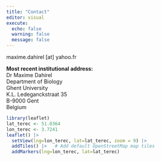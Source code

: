 ```yaml
---
title: "Contact"
editor: visual
execute:
  echo: false
  warning: false
  message: false
---
```


maxime.dahirel \[at\] yahoo.fr

**Most recent institutional address:**    
Dr Maxime Dahirel\
Department of Biology\
Ghent University\
K.L. Ledeganckstraat 35\
B-9000 Gent\
Belgium

```r
library(leaflet)
lat_terec <- 51.0364
lon_terec <- 3.7241
leaflet() |> 
  setView(lng=lon_terec, lat=lat_terec, zoom = 9) |> 
  addTiles() |>   # Add default OpenStreetMap map tiles
  addMarkers(lng=lon_terec, lat=lat_terec)
```
